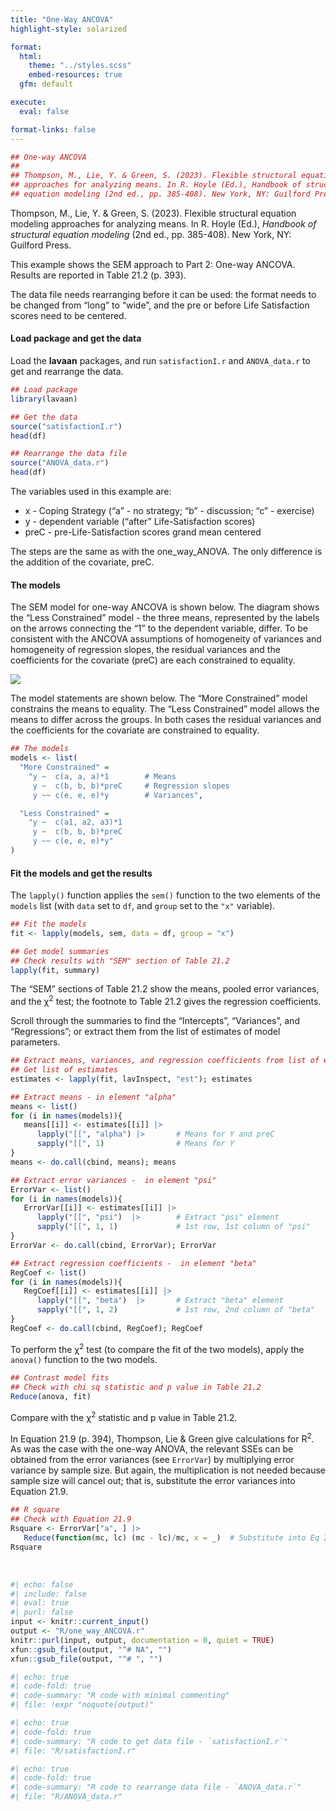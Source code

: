 ```yaml
---
title: "One-Way ANCOVA"
highlight-style: solarized

format:
  html:
    theme: "../styles.scss"
    embed-resources: true
  gfm: default

execute:
  eval: false

format-links: false
---
```


```r
## One-way ANCOVA
##
## Thompson, M., Lie, Y. & Green, S. (2023). Flexible structural equation modeling
## approaches for analyzing means. In R. Hoyle (Ed.), Handbook of structural
## equation modeling (2nd ed., pp. 385-408). New York, NY: Guilford Press.
```

Thompson, M., Lie, Y. & Green, S. (2023). Flexible structural equation modeling approaches for analyzing means. In R. Hoyle (Ed.), *Handbook of structural equation modeling* (2nd ed., pp. 385-408). New York, NY: Guilford Press.


This example shows the SEM approach to Part 2: One-way ANCOVA. Results are reported in Table 21.2 (p. 393).

The data file needs rearranging before it can be used: the format needs to be changed from "long" to "wide", and the pre or before Life Satisfaction scores need to be centered.


#### Load package and get the data

Load the **lavaan** packages, and run `satisfactionI.r` and `ANOVA_data.r` to get and rearrange the data.

```r
## Load package
library(lavaan)

## Get the data
source("satisfactionI.r")
head(df)

## Rearrange the data file
source("ANOVA_data.r")
head(df)
```

The variables used in this example are:

 - x - Coping Strategy ("a" - no strategy; "b" - discussion; "c" - exercise)
 - y - dependent variable ("after" Life-Satisfaction scores)
 - preC - pre-Life-Satisfaction scores grand mean centered

The steps are the same as with the one_way_ANOVA. The only difference is the addition of the covariate, preC.


#### The models

The SEM model for one-way ANCOVA is shown below. The diagram shows the "Less Constrained" model - the three means, represented by the labels on the arrows connecting the "1" to the dependent variable, differ. To be consistent with the ANCOVA assumptions of homogeneity of variances and homogeneity of regression slopes, the residual variances and the coefficients for the covariate (preC) are each constrained to equality.

![](images/one_way_ANCOVA.svg){fig-align="center"}

The model statements are shown below. The "More Constrained" model constrains the means to equality. The "Less Constrained" model allows the means to differ across the groups. In both cases the residual variances and the coefficients for the covariate are constrained to equality.

```r
## The models
models <- list(
  "More Constrained" =
    "y ~  c(a, a, a)*1        # Means
     y ~  c(b, b, b)*preC     # Regression slopes
     y ~~ c(e, e, e)*y        # Variances",

  "Less Constrained" =
    "y ~  c(a1, a2, a3)*1
     y ~  c(b, b, b)*preC
     y ~~ c(e, e, e)*y"
)
```


#### Fit the models and get the results

The `lapply()` function applies the `sem()` function to the two elements of the `models` list (with `data` set to `df`, and `group` set to the `"x"` variable).

```r
## Fit the models
fit <- lapply(models, sem, data = df, group = "x")

## Get model summaries
## Check results with "SEM" section of Table 21.2
lapply(fit, summary)
```

The "SEM" sections of Table 21.2 show the means, pooled error variances, and the $\upchi$^2^ test; the footnote to Table 21.2 gives the regression coefficients.

Scroll through the summaries to find the "Intercepts", "Variances", and "Regressions"; or extract them from the list of estimates of model parameters.

```r
## Extract means, variances, and regression coefficients from list of estimates
## Get list of estimates
estimates <- lapply(fit, lavInspect, "est"); estimates

## Extract means - in element "alpha"
means <- list()
for (i in names(models)){
   means[[i]] <- estimates[[i]] |>
      lapply("[[", "alpha") |>       # Means for Y and preC
      sapply("[[", 1)                # Means for Y
}
means <- do.call(cbind, means); means

## Extract error variances -  in element "psi"
ErrorVar <- list()
for (i in names(models)){
   ErrorVar[[i]] <- estimates[[i]] |>
      lapply("[[", "psi")  |>        # Extract "psi" element
      sapply("[[", 1, 1)             # 1st row, 1st column of "psi"
}
ErrorVar <- do.call(cbind, ErrorVar); ErrorVar

## Extract regression coefficients -  in element "beta"
RegCoef <- list()
for (i in names(models)){
   RegCoef[[i]] <- estimates[[i]] |>
      lapply("[[", "beta")  |>       # Extract "beta" element
      sapply("[[", 1, 2)             # 1st row, 2nd column of "beta"
}
RegCoef <- do.call(cbind, RegCoef); RegCoef
```


To perform the $\upchi$^2^ test (to compare the fit of the two models), apply the `anova()` function to the two models.

```r
## Contrast model fits
## Check with chi sq statistic and p value in Table 21.2
Reduce(anova, fit)
```

Compare with the $\upchi$^2^ statistic and p value in Table 21.2.

In Equation 21.9 (p. 394), Thompson, Lie & Green give calculations for R^2^. As was the case with the one-way ANOVA, the relevant SSEs can be obtained from the error variances (see `ErrorVar`) by multiplying error variance by sample size. But again, the multiplication is not needed because sample size will cancel out; that is, substitute the error variances into Equation 21.9.

```r
## R square
## Check with Equation 21.9
Rsquare <- ErrorVar["a", ] |>
   Reduce(function(mc, lc) (mc - lc)/mc, x = _)  # Substitute into Eq 21.9
Rsquare
```

<br />

```r
#| echo: false
#| include: false
#| eval: true
#| purl: false
input <- knitr::current_input()
output <- "R/one_way_ANCOVA.r"
knitr::purl(input, output, documentation = 0, quiet = TRUE)
xfun::gsub_file(output, "^# NA", "")
xfun::gsub_file(output, "^# ", "")
```

```r
#| echo: true
#| code-fold: true
#| code-summary: "R code with minimal commenting"
#| file: !expr "noquote(output)"
```

```r
#| echo: true
#| code-fold: true
#| code-summary: "R code to get data file - `satisfactionI.r`"
#| file: "R/satisfactionI.r"
```  

```r
#| echo: true
#| code-fold: true
#| code-summary: "R code to rearrange data file - `ANOVA_data.r`"
#| file: "R/ANOVA_data.r"
```